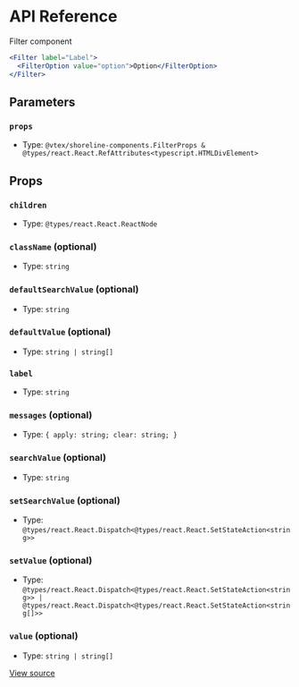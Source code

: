 # API Reference

Filter component

```jsx
<Filter label="Label">
  <FilterOption value="option">Option</FilterOption>
</Filter>
```

## Parameters

### `props`

- Type: `@vtex/shoreline-components.FilterProps & @types/react.React.RefAttributes<typescript.HTMLDivElement>`

## Props

### `children`

- Type: `@types/react.React.ReactNode`

### `className` (optional)

- Type: `string`

### `defaultSearchValue` (optional)

- Type: `string`

### `defaultValue` (optional)

- Type: `string | string[]`

### `label`

- Type: `string`

### `messages` (optional)

- Type: `{ apply: string; clear: string; }`

### `searchValue` (optional)

- Type: `string`

### `setSearchValue` (optional)

- Type: `@types/react.React.Dispatch<@types/react.React.SetStateAction<string>>`

### `setValue` (optional)

- Type: `@types/react.React.Dispatch<@types/react.React.SetStateAction<string>> | @types/react.React.Dispatch<@types/react.React.SetStateAction<string[]>>`

### `value` (optional)

- Type: `string | string[]`

[View source](https://github.com/vtex/shoreline/blob/ea71543bd/packages/components/src/filter/filter.tsx#L17)
